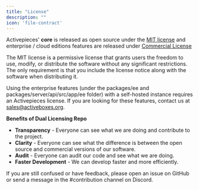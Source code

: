 ```yaml
---
title: "License"
description: ""
icon: 'file-contract'
---
```


Activepieces' **core** is released as open source under the [MIT license](https://github.com/activeboxes/activeboxes/blob/main/LICENSE) and enterprise / cloud editions features are released under [Commercial License](https://github.com/activeboxes/activeboxes/blob/main/packages/ee/LICENSE)

The MIT license is a permissive license that grants users the freedom to use, modify, or distribute the software without any significant restrictions. The only requirement is that you include the license notice along with the software when distributing it.

Using the enterprise features (under the packages/ee and packages/server/api/src/app/ee folder) with a self-hosted instance requires an Activepieces license. If you are looking for these features, contact us at [sales@activeboxes.org](mailto:sales@activeboxes.org).

**Benefits of Dual Licensing Repo**

- **Transparency** - Everyone can see what we are doing and contribute to the project.
- **Clarity** - Everyone can see what the difference is between the open source and commercial versions of our software.
- **Audit** - Everyone can audit our code and see what we are doing.
- **Faster Development** - We can develop faster and more efficiently.

<Tip>
If you are still confused or have feedback, please open an issue on GitHub or send a message in the #contribution channel on Discord.
</Tip>
